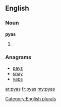 ==English==

===Noun===
'''pyas'''

# {{plural of|[[pya]]}}

===Anagrams===
* [[pays#English|pays]]
* [[spay#English|spay]]
* [[yaps#English|yaps]]

[[Category:English plurals]]

[[ar:pyas]]
[[fr:pyas]]
[[my:pyas]]